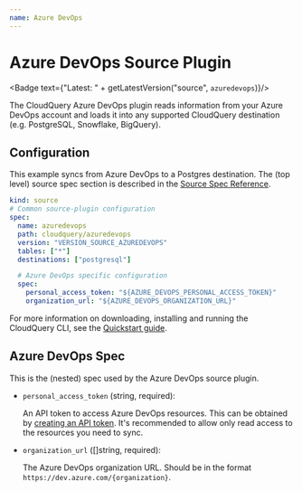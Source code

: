 ```yaml
---
name: Azure DevOps
---
```

# Azure DevOps Source Plugin


<Badge text={"Latest: " + getLatestVersion("source", `azuredevops`)}/>

The CloudQuery Azure DevOps plugin reads information from your Azure DevOps account and loads it into any supported CloudQuery destination (e.g. PostgreSQL, Snowflake, BigQuery).

## Configuration

This example syncs from Azure DevOps to a Postgres destination. The (top level) source spec section is described in the [Source Spec Reference](/docs/reference/source-spec).

```yaml copy
kind: source
# Common source-plugin configuration
spec:
  name: azuredevops
  path: cloudquery/azuredevops
  version: "VERSION_SOURCE_AZUREDEVOPS"
  tables: ["*"]
  destinations: ["postgresql"]

  # Azure DevOps specific configuration
  spec:
    personal_access_token: "${AZURE_DEVOPS_PERSONAL_ACCESS_TOKEN}"
    organization_url: "${AZURE_DEVOPS_ORGANIZATION_URL}"
```

For more information on downloading, installing and running the CloudQuery CLI, see the [Quickstart guide](/docs/quickstart).

## Azure DevOps Spec

This is the (nested) spec used by the Azure DevOps source plugin.

- `personal_access_token` (string, required):
   
  An API token to access Azure DevOps resources. This can be obtained by [creating an API token](https://learn.microsoft.com/en-us/azure/devops/organizations/accounts/use-personal-access-tokens-to-authenticate?view=azure-devops&tabs=Windows#create-a-pat). It's recommended to allow only read access to the resources you need to sync.

- `organization_url` ([]string, required):

  The Azure DevOps organization URL. Should be in the format `https://dev.azure.com/{organization}`.